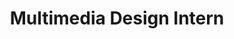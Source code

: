 ---
name: Katie Vosik
active: false
title: Multimedia Design Intern
details:
  - almaMater: University of Nebraska-Lincoln
  - pronoun: She/Her
  - tenure: August 2017 to May 2018
socials:
  - linkedIn: https://www.linkedin.com/in/katie-vosik/
headshotFun: /img/team/pixel-bakery-katie-vosik-3.jpg
headshotSmiling: /img/team/pixel-bakery-katie-vosik-3.jpg
avatar: /img/team/pixel-bakery-katie-vosik-avatar.jpg
headshotSerious: /img/team/pixel-bakery-katie-vosik-3.jpg
---